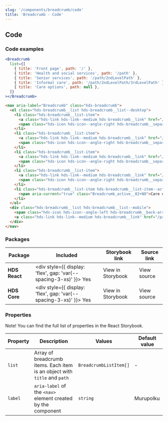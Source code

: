 ```yaml
---
slug: '/components/breadcrumb/code'
title: 'Breadcrumb - Code'
---
```




## Code

### Code examples

<Playground>

```jsx
<Breadcrumb
  list={[
    { title: 'Front page', path: '/' },
    { title: 'Health and social services', path: '/path' },
    { title: 'Senior services', path: '/path/2ndLevelPath' },
    { title: 'Informal care', path: '/path/2ndLevelPath/3rdLevelPath' },
    { title: 'Care options', path: null },
  ]}
></Breadcrumb>
```

```html
<nav aria-label="Breadcrumb" class="hds-breadcrumb">
  <ol class="hds-breadcrumb__list hds-breadcrumb__list--desktop">
    <li class="hds-breadcrumb__list-item">
      <a class="hds-link hds-link--medium hds-breadcrumb__link" href="/">Front page</a>
      <span class="hds-icon hds-icon--angle-right hds-breadcrumb__separator" aria-hidden="true"></span>
    </li>
    <li class="hds-breadcrumb__list-item">
      <a class="hds-link hds-link--medium hds-breadcrumb__link" href="/path">Health and social services</a>
      <span class="hds-icon hds-icon--angle-right hds-breadcrumb__separator" aria-hidden="true"></span>
    </li>
    <li class="hds-breadcrumb__list-item">
      <a class="hds-link hds-link--medium hds-breadcrumb__link" href="/path/2ndLevelPath">Senior services</a>
      <span class="hds-icon hds-icon--angle-right hds-breadcrumb__separator" aria-hidden="true"></span>
    </li>
    <li class="hds-breadcrumb__list-item">
      <a class="hds-link hds-link--medium hds-breadcrumb__link" href="/path/2ndLevelPath/3rdLevelPath">Informal care</a>
      <span class="hds-icon hds-icon--angle-right hds-breadcrumb__separator" aria-hidden="true"></span>
    </li>
    <li class="hds-breadcrumb__list-item hds-breadcrumb__list-item--active">
      <span aria-current="true" class="Breadcrumb_active__02+NO">Care options</span>
    </li>
  </ol>
  <div class="hds-breadcrumb__list hds-breadcrumb__list--mobile">
    <span class="hds-icon hds-icon--angle-left hds-breadcrumb__back-arrow" aria-hidden="true"> </span>
    <a class="hds-link hds-link--medium hds-breadcrumb__link" href="/path/2ndLevelPath/3rdLevelPath">Informal care</a>
  </div>
</nav>
```

</Playground>

### Packages

| Package       | Included                                                                                        | Storybook link                                                                                                                                               | Source link                                                                                                                                                                                                             |
| ------------- | ----------------------------------------------------------------------------------------------- | ------------------------------------------------------------------------------------------------------------------------------------------------------------ | ----------------------------------------------------------------------------------------------------------------------------------------------------------------------------------------------------------------------- |
| **HDS React** | <div style={{ display: 'flex', gap: 'var(--spacing-3-xs)' }}><IconCheckCircleFill /> Yes </div> | <Link openInNewTab openInNewTabAriaLabel="Opens in a new tab" href="/storybook/react/?path=/story/components-breadcrumb--example">View in Storybook</Link>   | <ExternalLink openInNewTab openInNewTabAriaLabel="Opens in a new tab" href="https://github.com/City-of-Helsinki/helsinki-design-system/tree/master/packages/react/src/components/breadcrumb">View source</ExternalLink> |
| **HDS Core**  | <div style={{ display: 'flex', gap: 'var(--spacing-3-xs)' }}><IconCheckCircleFill /> Yes </div> | <Link openInNewTab openInNewTabAriaLabel="Opens in a new tab" href="/storybook/core/?path=/story/components-breadcrumb--breadcrumb">View in Storybook</Link> | <ExternalLink openInNewTab openInNewTabAriaLabel="Opens in a new tab" href="https://github.com/City-of-Helsinki/helsinki-design-system/tree/master/packages/core/src/components/breadcrumb">View source</ExternalLink>  |

### Properties

Note! You can find the full list of properties in the <Link openInNewTab openInNewTabAriaLabel="Opens in a new tab" href="/storybook/react/?path=/story/components-breadcrumb--example">React Storybook.</Link>

| Property | Description                                                               | Values                 | Default value |
| -------- | ------------------------------------------------------------------------- | ---------------------- | ------------- |
| `list`   | Array of breadcrumb items. Each item is an object with `title` and `path` | `BreadcrumbListItem[]` | -             |
| `label`  | `aria-label` of the `<nav>` element created by the component              | `string`               | Murupolku     |

